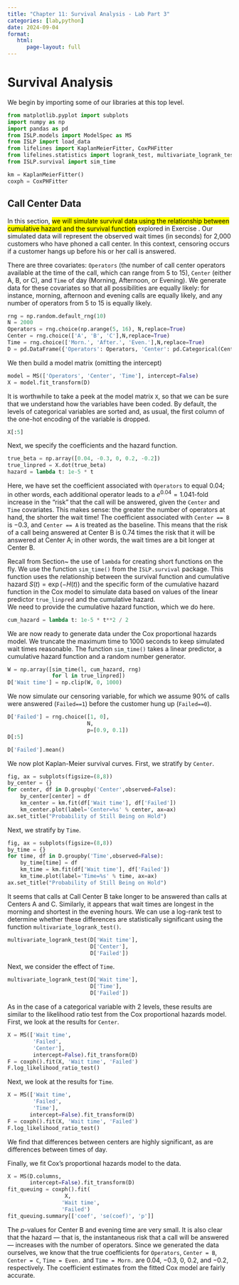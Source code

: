 ```yaml
---
title: "Chapter 11: Survival Analysis - Lab Part 3" 
categories: [lab,python]
date: 2024-09-04
format:
   html:
      page-layout: full
---
```



# Survival Analysis {#sec-survival-analysis}

We begin by importing some of our libraries at this top level.

```python
from matplotlib.pyplot import subplots
import numpy as np
import pandas as pd
from ISLP.models import ModelSpec as MS
from ISLP import load_data
from lifelines import KaplanMeierFitter, CoxPHFitter
from lifelines.statistics import logrank_test, multivariate_logrank_test
from ISLP.survival import sim_time

km = KaplanMeierFitter()
coxph = CoxPHFitter
```

## Call Center Data {#sec-call-center}

In this section, [we will simulate survival data using the relationship between cumulative hazard and the survival function]{.mark} explored in Exercise \ref{ex:all3}. Our simulated data will represent the observed wait times (in seconds) for 2,000 customers who have phoned a call center.  In this context, censoring occurs if a customer hangs up before his or her call is answered.

There are three covariates: `Operators` (the number of call center operators available at the time of the call, which can range from $5$ to $15$), `Center` (either A, B, or C), and `Time` of day (Morning, Afternoon, or Evening). We generate data for these covariates so that all possibilities are equally likely: for instance, morning, afternoon and evening calls are equally likely, and any number of operators from $5$ to $15$ is equally likely.

```python
rng = np.random.default_rng(10)
N = 2000
Operators = rng.choice(np.arange(5, 16), N,replace=True)
Center = rng.choice(['A', 'B', 'C'],N,replace=True)
Time = rng.choice(['Morn.', 'After.', 'Even.'],N,replace=True)
D = pd.DataFrame({'Operators': Operators, 'Center': pd.Categorical(Center), 'Time': pd.Categorical(Time)})
```

We then build a model matrix (omitting the intercept)

```python
model = MS(['Operators', 'Center', 'Time'], intercept=False)
X = model.fit_transform(D)
```

It is worthwhile to take a peek at the model matrix `X`, so that we can be sure that we understand how the variables have been coded. By default, the levels of categorical variables are sorted and, as usual, the first column of the one-hot encoding of the variable is dropped.

```python
X[:5]
```

Next, we specify the coefficients and the hazard function.

```python
true_beta = np.array([0.04, -0.3, 0, 0.2, -0.2])
true_linpred = X.dot(true_beta)
hazard = lambda t: 1e-5 * t

```

Here, we have set the coefficient associated with `Operators` to
equal $0.04$; in other words, each additional operator leads to a
$e^{0.04}=1.041$-fold increase in the “risk” that the call will be
answered, given the `Center` and `Time` covariates. This
makes sense: the greater the number of operators at hand, the shorter
the wait time! The coefficient associated with `Center == B` is
$-0.3$, and `Center == A` is treated as the baseline. This means
that the risk of a call being answered at Center B is 0.74 times the
risk that it will be answered at Center A; in other words, the wait
times are a bit longer at Center B.

Recall from Section~\ref{Ch2-statlearn-lab:loading-data} the use of `lambda` for creating short functions on the fly.
We use the function `sim_time()` from the `ISLP.survival` package. This function uses the relationship between the survival function and cumulative hazard $S(t) = \exp(-H(t))$ and the specific form of the cumulative hazard function in the Cox model to simulate data based on values of the linear predictor
`true_linpred` and the cumulative hazard.  
We need to provide the cumulative hazard function, which we do here.

```python
cum_hazard = lambda t: 1e-5 * t**2 / 2
```

We are now ready to generate data under the Cox proportional hazards
model. We truncate the maximum time to 1000 seconds to keep
simulated wait times reasonable. The function `sim_time()` takes a linear predictor,
a cumulative hazard function and a random number generator.

```python
W = np.array([sim_time(l, cum_hazard, rng)
              for l in true_linpred])
D['Wait time'] = np.clip(W, 0, 1000)
```
 
We now simulate our censoring variable, for which we assume
90% of calls were answered (`Failed==1`) before the customer hung up (`Failed==0`).

```python
D['Failed'] = rng.choice([1, 0],
                         N,
                         p=[0.9, 0.1])
D[:5]
```
    

```python
D['Failed'].mean()
```
 
We now plot  Kaplan-Meier survival curves. First, we stratify by `Center`.

```python
fig, ax = subplots(figsize=(8,8))
by_center = {}
for center, df in D.groupby('Center',observed=False):
    by_center[center] = df
    km_center = km.fit(df['Wait time'], df['Failed'])
    km_center.plot(label='Center=%s' % center, ax=ax)
ax.set_title("Probability of Still Being on Hold")
```
 
Next, we stratify by `Time`.

```python
fig, ax = subplots(figsize=(8,8))
by_time = {}
for time, df in D.groupby('Time',observed=False):
    by_time[time] = df
    km_time = km.fit(df['Wait time'], df['Failed'])
    km_time.plot(label='Time=%s' % time, ax=ax)
ax.set_title("Probability of Still Being on Hold")
```
 
It seems that calls at Call Center B take longer to be answered than
calls at Centers A and C. Similarly, it appears that wait times are
longest in the morning and shortest in the evening hours. We can use a
log-rank test to determine whether these differences are statistically
significant using the function `multivariate_logrank_test()`.

```python
multivariate_logrank_test(D['Wait time'],
                          D['Center'],
                          D['Failed'])
```
    
 
Next, we consider the  effect of `Time`.

```python
multivariate_logrank_test(D['Wait time'],
                          D['Time'],
                          D['Failed'])
```
    
 
As in the case of a categorical variable with 2 levels, these results are similar to the likelihood ratio test from the Cox proportional hazards model. First, we look at the results for  `Center`.

```python
X = MS(['Wait time',
        'Failed',
        'Center'],
        intercept=False).fit_transform(D)
F = coxph().fit(X, 'Wait time', 'Failed')
F.log_likelihood_ratio_test()
```
    
 
Next, we look at the results for `Time`.

```python
X = MS(['Wait time',
        'Failed',
        'Time'],
       intercept=False).fit_transform(D)
F = coxph().fit(X, 'Wait time', 'Failed')
F.log_likelihood_ratio_test()

```
    
 
We find that differences between centers are highly significant, as are differences between times of day. 

Finally, we fit Cox's proportional hazards model to the data.

```python
X = MS(D.columns,
       intercept=False).fit_transform(D)
fit_queuing = coxph().fit(
                  X,
                 'Wait time',
                 'Failed')
fit_queuing.summary[['coef', 'se(coef)', 'p']]

```
    
 
The $p$-values for Center B and evening time are very small. It is also clear that the hazard --- that is, the instantaneous risk that a call will be answered --- increases with the number of operators. Since we generated the data ourselves, we know that the true coefficients for  `Operators`, `Center = B`, `Center = C`, `Time = Even.` and `Time = Morn.` are $0.04$, $-0.3$, $0$, $0.2$, and $-0.2$, respectively. The coefficient estimates from the fitted Cox model are fairly accurate.


